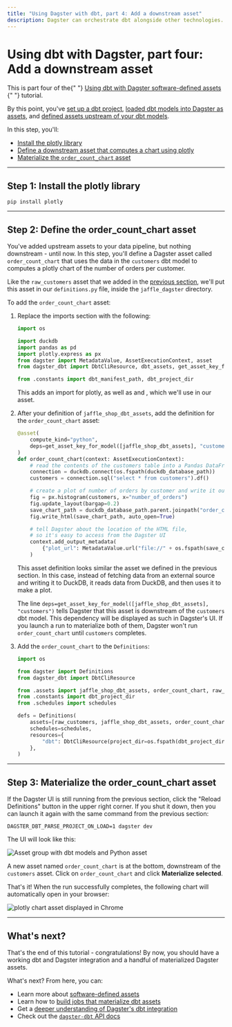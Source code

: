 ```yaml
---
title: "Using Dagster with dbt, part 4: Add a downstream asset"
description: Dagster can orchestrate dbt alongside other technologies.
---
```


# Using dbt with Dagster, part four: Add a downstream asset

<Note>
  This is part four of the{" "}
  <a href="/integrations/dbt/using-dbt-with-dagster">
    Using dbt with Dagster software-defined assets
  </a>{" "}
  tutorial.
</Note>

By this point, you've [set up a dbt project](/integrations/dbt/using-dbt-with-dagster/set-up-dbt-project), [loaded dbt models into Dagster as assets](/integrations/dbt/using-dbt-with-dagster/load-dbt-models), and [defined assets upstream of your dbt models](/integrations/dbt/using-dbt-with-dagster/upstream-assets).

In this step, you'll:

- [Install the plotly library](#step-1-install-the-plotly-library)
- [Define a downstream asset that computes a chart using plotly](#step-2-define-the-order_count_chart-asset)
- [Materialize the `order_count_chart` asset](#step-3-materialize-the-order_count_chart-asset)

---

## Step 1: Install the plotly library

```shell
pip install plotly
```

---

## Step 2: Define the order_count_chart asset

You've added upstream assets to your data pipeline, but nothing downstream - until now. In this step, you'll define a Dagster asset called `order_count_chart` that uses the data in the `customers` dbt model to computes a plotly chart of the number of orders per customer.

Like the `raw_customers` asset that we added in the [previous section](/integrations/dbt/using-dbt-with-dagster/upstream-assets#step-2-define-an-upstream-dagster-asset), we'll put this asset in our `definitions.py` file, inside the `jaffle_dagster` directory.

To add the `order_count_chart` asset:

1. Replace the imports section with the following:

   ```python file=integrations/dbt/tutorial/downstream_assets/assets.py startafter=start_imports endbefore=end_imports
   import os

   import duckdb
   import pandas as pd
   import plotly.express as px
   from dagster import MetadataValue, AssetExecutionContext, asset
   from dagster_dbt import DbtCliResource, dbt_assets, get_asset_key_for_model

   from .constants import dbt_manifest_path, dbt_project_dir
   ```

   This adds an import for plotly, as well as <PyObject module="dagster_dbt" object="get_asset_key_for_model" /> and <PyObject module="dagster" object="MetadataValue" />, which we'll use in our asset.

2. After your definition of `jaffle_shop_dbt_assets`, add the definition for the `order_count_chart` asset:

   ```python file=integrations/dbt/tutorial/downstream_assets/assets.py startafter=start_downstream_asset endbefore=end_downstream_asset
   @asset(
       compute_kind="python",
       deps=get_asset_key_for_model([jaffle_shop_dbt_assets], "customers"),
   )
   def order_count_chart(context: AssetExecutionContext):
       # read the contents of the customers table into a Pandas DataFrame
       connection = duckdb.connect(os.fspath(duckdb_database_path))
       customers = connection.sql("select * from customers").df()

       # create a plot of number of orders by customer and write it out to an HTML file
       fig = px.histogram(customers, x="number_of_orders")
       fig.update_layout(bargap=0.2)
       save_chart_path = duckdb_database_path.parent.joinpath("order_count_chart.html")
       fig.write_html(save_chart_path, auto_open=True)

       # tell Dagster about the location of the HTML file,
       # so it's easy to access from the Dagster UI
       context.add_output_metadata(
           {"plot_url": MetadataValue.url("file://" + os.fspath(save_chart_path))}
       )
   ```

   This asset definition looks similar the asset we defined in the previous section. In this case, instead of fetching data from an external source and writing it to DuckDB, it reads data from DuckDB, and then uses it to make a plot.

   The line `deps=get_asset_key_for_model([jaffle_shop_dbt_assets], "customers")` tells Dagster that this asset is downstream of the `customers` dbt model. This dependency will be displayed as such in Dagster's UI. If you launch a run to materialize both of them, Dagster won't run `order_count_chart` until `customers` completes.

3. Add the `order_count_chart` to the `Definitions`:

   ```python file=integrations/dbt/tutorial/downstream_assets/definitions.py startafter=start_defs endbefore=end_defs
   import os

   from dagster import Definitions
   from dagster_dbt import DbtCliResource

   from .assets import jaffle_shop_dbt_assets, order_count_chart, raw_customers
   from .constants import dbt_project_dir
   from .schedules import schedules

   defs = Definitions(
       assets=[raw_customers, jaffle_shop_dbt_assets, order_count_chart],
       schedules=schedules,
       resources={
           "dbt": DbtCliResource(project_dir=os.fspath(dbt_project_dir)),
       },
   )
   ```

---

## Step 3: Materialize the order_count_chart asset

If the Dagster UI is still running from the previous section, click the "Reload Definitions" button in the upper right corner. If you shut it down, then you can launch it again with the same command from the previous section:

```shell
DAGSTER_DBT_PARSE_PROJECT_ON_LOAD=1 dagster dev
```

The UI will look like this:

<!--
![Asset group with dbt models and Python asset](/images/integrations/dbt/using-dbt-with-dagster/downstream-assets/asset-graph.png)
-->

<Image
alt="Asset group with dbt models and Python asset"
src="/images/integrations/dbt/using-dbt-with-dagster/downstream-assets/asset-graph.png"
width={2688}
height={1680}
/>

A new asset named `order_count_chart` is at the bottom, downstream of the `customers` asset. Click on `order_count_chart` and click **Materialize selected**.

That's it! When the run successfully completes, the following chart will automatically open in your browser:

<!--
![plotly chart asset displayed in Chrome](/images/integrations/dbt/using-dbt-with-dagster/downstream-assets/order-count-chart.png)
-->

<Image
alt="plotly chart asset displayed in Chrome"
src="/images/integrations/dbt/using-dbt-with-dagster/downstream-assets/order-count-chart.png"
width={2688}
height={1680}
/>

---

## What's next?

That's the end of this tutorial - congratulations! By now, you should have a working dbt and Dagster integration and a handful of materialized Dagster assets.

What's next? From here, you can:

- Learn more about [software-defined assets](/concepts/assets/software-defined-assets)
- Learn how to [build jobs that materialize dbt assets](/integrations/dbt/reference#scheduling-dbt-jobs)
- Get a [deeper understanding of Dagster's dbt integration](/integrations/dbt/reference)
- Check out the [`dagster-dbt` API docs](/\_apidocs/libraries/dagster-dbt)
